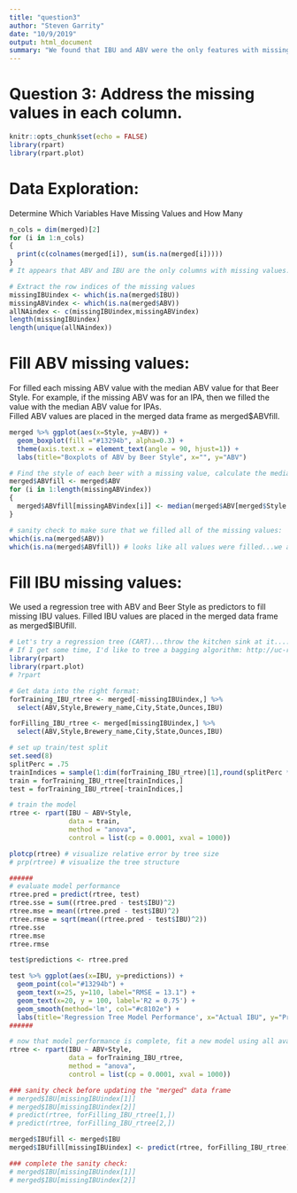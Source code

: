 ```yaml
---
title: "question3"
author: "Steven Garrity"
date: "10/9/2019"
output: html_document
summary: "We found that IBU and ABV were the only features with missing values. ABV had 62 NAs and IBU had 1005 NAs. All of the ABV NAs also had NA IBU. We decided to fill ABV values with the median ABV from beers of the same type. To fill missing values in IBU, we fit a regression tree to observations without missing values and then used that model to predict each missing IBU value. Filled values are returned in the merged dataframe as merged$ABVfill and merged$IBUfill."
---
```

# Question 3: Address the missing values in each column.
```r
knitr::opts_chunk$set(echo = FALSE)
library(rpart)
library(rpart.plot)
```

# Data Exploration:
Determine Which Variables Have Missing Values and How Many
```r
n_cols = dim(merged)[2]
for (i in 1:n_cols)
{
  print(c(colnames(merged[i]), sum(is.na(merged[i]))))
}
# It appears that ABV and IBU are the only columns with missing values.

# Extract the row indices of the missing values
missingIBUindex <- which(is.na(merged$IBU))
missingABVindex <- which(is.na(merged$ABV))
allNAindex <- c(missingIBUindex,missingABVindex)
length(missingIBUindex)
length(unique(allNAindex)) 
```

# Fill ABV missing values:
For filled each missing ABV value with the median ABV value for that Beer Style. For example, if the missing ABV was for an IPA, then we filled the value with the median ABV value for IPAs.                
Filled ABV values are placed in the merged data frame as merged$ABVfill.
```r
merged %>% ggplot(aes(x=Style, y=ABV)) +
  geom_boxplot(fill ="#13294b", alpha=0.3) +
  theme(axis.text.x = element_text(angle = 90, hjust=1)) +
  labs(title="Boxplots of ABV by Beer Style", x="", y="ABV")

# Find the style of each beer with a missing value, calculate the median ABV for that style of beer, and fill the missing value with the median for that style. Filled IBU values are placed into the "merged" dataset as merged$IBUfill.
merged$ABVfill <- merged$ABV
for (i in 1:length(missingABVindex))
{
  merged$ABVfill[missingABVindex[i]] <- median(merged$ABV[merged$Style == merged$Style[missingABVindex[i]]],na.rm = TRUE)
}

# sanity check to make sure that we filled all of the missing values:
which(is.na(merged$ABV))
which(is.na(merged$ABVfill)) # looks like all values were filled...we are good to proceed
```

# Fill IBU missing values: 
We used a regression tree with ABV and Beer Style as predictors to fill missing IBU values.
Filled IBU values are placed in the merged data frame as merged$IBUfill.
```r
# Let's try a regression tree (CART)...throw the kitchen sink at it...:)
# If I get some time, I'd like to tree a bagging algorithm: http://uc-r.github.io/regression_trees
library(rpart)
library(rpart.plot)
# ?rpart

# Get data into the right format:
forTraining_IBU_rtree <- merged[-missingIBUindex,] %>% 
  select(ABV,Style,Brewery_name,City,State,Ounces,IBU)

forFilling_IBU_rtree <- merged[missingIBUindex,] %>% 
  select(ABV,Style,Brewery_name,City,State,Ounces,IBU)

# set up train/test split
set.seed(8)
splitPerc = .75
trainIndices = sample(1:dim(forTraining_IBU_rtree)[1],round(splitPerc * dim(forTraining_IBU_rtree)[1]))
train = forTraining_IBU_rtree[trainIndices,]
test = forTraining_IBU_rtree[-trainIndices,]

# train the model
rtree <- rpart(IBU ~ ABV+Style, 
               data = train,
               method = "anova",
               control = list(cp = 0.0001, xval = 1000))

plotcp(rtree) # visualize relative error by tree size
# prp(rtree) # visualize the tree structure

######
# evaluate model performance
rtree.pred = predict(rtree, test)
rtree.sse = sum((rtree.pred - test$IBU)^2)
rtree.mse = mean((rtree.pred - test$IBU)^2)
rtree.rmse = sqrt(mean((rtree.pred - test$IBU)^2))
rtree.sse
rtree.mse
rtree.rmse

test$predictions <- rtree.pred

test %>% ggplot(aes(x=IBU, y=predictions)) +
  geom_point(col="#13294b") +
  geom_text(x=25, y=110, label="RMSE = 13.1") +
  geom_text(x=20, y = 100, label='R2 = 0.75') +
  geom_smooth(method='lm', col="#c8102e") +
  labs(title='Regression Tree Model Performance', x="Actual IBU", y="Predicted IBU")
######

# now that model performance is complete, fit a new model using all available data. This model will be used to fill IBU values.
rtree <- rpart(IBU ~ ABV+Style, 
               data = forTraining_IBU_rtree,
               method = "anova",
               control = list(cp = 0.0001, xval = 1000))

### sanity check before updating the "merged" data frame
# merged$IBU[missingIBUindex[1]]
# merged$IBU[missingIBUindex[2]]
# predict(rtree, forFilling_IBU_rtree[1,])
# predict(rtree, forFilling_IBU_rtree[2,])

merged$IBUfill <- merged$IBU
merged$IBUfill[missingIBUindex] <- predict(rtree, forFilling_IBU_rtree)

### complete the sanity check:
# merged$IBU[missingIBUindex[1]]
# merged$IBU[missingIBUindex[2]]
```

